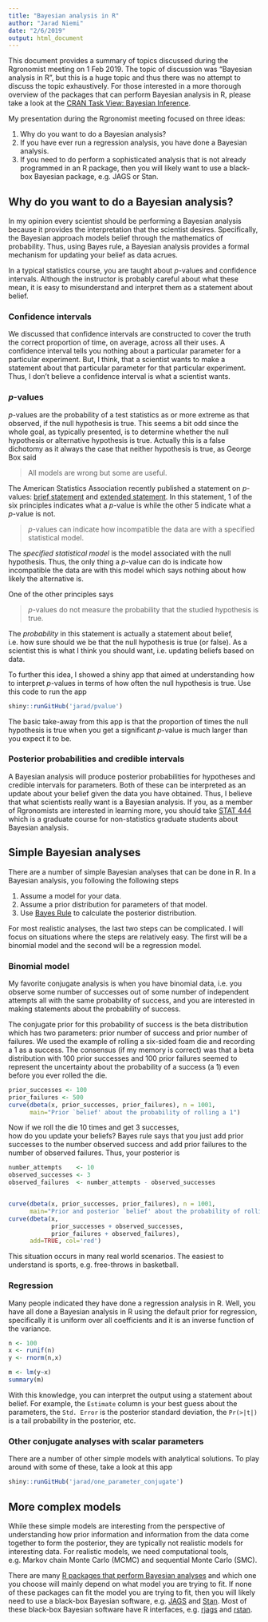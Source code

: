 ---
title: "Bayesian analysis in R"
author: "Jarad Niemi"
date: "2/6/2019"
output: html_document
---

This document provides a summary of topics discussed during the Rgronomist 
meeting on 1 Feb 2019. The topic of discussion was "Bayesian analysis in R", 
but this is a huge topic and thus there was no attempt to discuss the topic
exhaustively. For those interested in a more thorough overview of the packages
that can perform Bayesian analysis in R, please take a look at the 
[CRAN Task View: Bayesian Inference](https://cran.r-project.org/web/views/Bayesian.html).

My presentation during the Rgronomist meeting focused on three ideas:

1. Why do you want to do a Bayesian analysis?
1. If you have ever run a regression analysis, you have done a Bayesian analysis.
1. If you need to do perform a sophisticated analysis that is not already 
programmed in an R package, then you will likely want to use a black-box 
Bayesian package, e.g. JAGS or Stan.

## Why do you want to do a Bayesian analysis?

In my opinion every scientist should be performing a Bayesian analysis because
it provides the interpretation that the scientist desires. 
Specifically, the Bayesian approach models belief through the mathematics of
probability. Thus, using Bayes rule, a Bayesian analysis provides a formal
mechanism for updating your belief as data acrues. 

In a typical statistics course, you are taught about *p*-values and confidence 
intervals. Although the instructor is probably careful about what these mean, 
it is easy to misunderstand and interpret them as a statement about belief. 

### Confidence intervals

We discussed that confidence intervals are constructed to cover the truth the 
correct proportion of time, on average, across all their uses. 
A confidence interval tells you nothing about a particular parameter for a 
particular experiment. But, I think, that a scientist wants to make a statement
about that particular parameter for that particular experiment. 
Thus, I don't believe a confidence interval is what a scientist wants.

### *p*-values 

*p*-values are the probability of a test statistics as or more extreme as that
observed, if the null hypothesis is true. 
This seems a bit odd since the whole goal, as typically presented, is to 
determine whether the null hypothesis or alternative hypothesis is true. 
Actually this is a false dichotomy as it always the case that neither hypothesis
is true, as George Box said

> All models are wrong but some are useful.

The American Statistics Association recently published a statement on 
*p*-values: [brief statement](https://www.amstat.org/asa/files/pdfs/p-valuestatement.pdf)
and [extended statement](https://amstat.tandfonline.com/doi/abs/10.1080/00031305.2016.1154108).
In this statement, 1 of the six principles indicates what a *p*-value is
while the other 5 indicate what a *p*-value is not. 

> *p*-values can indicate how incompatible the data are with a specified statistical model. 

The *specified statistical model* is the model associated with the null 
hypothesis. Thus, the only thing a *p*-value can do is indicate how incompatible
the data are with this model which says nothing about how likely the alternative
is. 

One of the other principles says 

> *p*-values do not measure the probability that the studied hypothesis is true.

The *probability* in this statement is actually a statement about belief, 
i.e. how sure should we be that the null hypothesis is true (or false). 
As a scientist this is what I think you should want, i.e. updating beliefs 
based on data. 

To further this idea, I showed a shiny app that aimed at understanding how to 
interpret *p*-values in terms of how often the null hypothesis is true. 
Use this code to run the app

```{r, eval=FALSE}
shiny::runGitHub('jarad/pvalue')
```

The basic take-away from this app is that the proportion of times the null 
hypothesis is true when you get a significant *p*-value is much larger than 
you expect it to be. 

### Posterior probabilities and credible intervals

A Bayesian analysis will produce posterior probabilities for hypotheses and 
credible intervals for parameters.
Both of these can be interpreted as an update about your belief given the data
you have obtained. 
Thus, I believe that what scientists really want is a Bayesian analysis.
If you, as a member of Rgronomists are interested in learning more, you should
take [STAT 444](http://catalog.iastate.edu/azcourses/stat/) which is a 
graduate course for non-statistics graduate students about Bayesian analysis.



## Simple Bayesian analyses

There are a number of simple Bayesian analyses that can be done in R.
In a Bayesian analysis, you following the following steps

1. Assume a model for your data.
1. Assume a prior distribution for parameters of that model.
1. Use [Bayes Rule](https://en.wikipedia.org/wiki/Bayes%27_theorem) to calculate the posterior distribution.

For most realistic analyses, the last two steps can be complicated. I will 
focus on situations where the steps are relatively easy.
The first will be a binomial model and the second will be a regression model.

### Binomial model

My favorite conjugate analysis is when you have binomial data, 
i.e. you observe some number of successes out of some number of independent 
attempts all with the same probability of success,
and you are interested in making statements about the probability of success.

The conjugate prior for this probability of success is the beta distribution
which has two parameters: prior number of success and prior number of failures. 
We used the example of rolling a six-sided foam die and recording a 1 as a 
success. The consensus (if my memory is correct) was that a beta distribution
with 100 prior successes and 100 prior failures seemed to represent the 
uncertainty about the probability of a success (a 1) even before you ever 
rolled the die.

```{r}
prior_successes <- 100
prior_failures <- 500
curve(dbeta(x, prior_successes, prior_failures), n = 1001,
      main="Prior `belief' about the probability of rolling a 1")
```

Now if we roll the die 10 times and get 3 successes,  
how do you update your beliefs? Bayes rule says that you just add prior 
successes to the number observed success and add prior failures to the number of
observed failures. 
Thus, your posterior is 

```{r}
number_attempts    <- 10
observed_successes <- 3
observed_failures  <- number_attempts - observed_successes


curve(dbeta(x, prior_successes, prior_failures), n = 1001,
      main="Prior and posterior `belief' about the probability of rolling a 1")
curve(dbeta(x, 
            prior_successes + observed_successes, 
            prior_failures + observed_failures), 
      add=TRUE, col='red')
```

This situation occurs in many real world scenarios. 
The easiest to understand is sports, e.g. free-throws in basketball. 

### Regression

Many people indicated they have done a regression analysis in R.
Well, you have all done a Bayesian analysis in R using the default prior 
for regression, specifically it is uniform over all coefficients and it is an
inverse function of the variance. 

```{r}
n <- 100
x <- runif(n)
y <- rnorm(n,x)

m <- lm(y~x)
summary(m)
```

With this knowledge, you can interpret the output using a statement about 
belief. For example, the `Estimate` column is your best guess about the parameters,
the `Std. Error` is the posterior standard deviation, the `Pr(>|t|)` is a tail
probability in the posterior, etc.

### Other conjugate analyses with scalar parameters

There are a number of other simple models with analytical solutions. 
To play around with some of these, take a look at this app

```{r, eval=FALSE}
shiny::runGitHub('jarad/one_parameter_conjugate')
```


## More complex models

While these simple models are interesting from the perspective of understanding
how prior information and information from the data come together to form the
posterior, they are typically not realistic models for interesting data. 
For realistic models, we need computational tools, e.g. Markov chain Monte Carlo
(MCMC) and sequential Monte Carlo (SMC).

There are many [R packages that perform Bayesian analyses](https://cran.r-project.org/web/views/Bayesian.html) and 
which one you choose will mainly depend on what model you are trying to fit. 
If none of these packages can fit the model you are trying to fit, 
then you will likely need to use a black-box Bayesian software, 
e.g. [JAGS](http://mcmc-jags.sourceforge.net/) and [Stan](https://mc-stan.org/).
Most of these black-box Bayesian software have R interfaces, 
e.g. [rjags](https://cran.r-project.org/web/packages/rjags/index.html) and 
[rstan](https://cran.r-project.org/web/packages/rstan/index.html).
